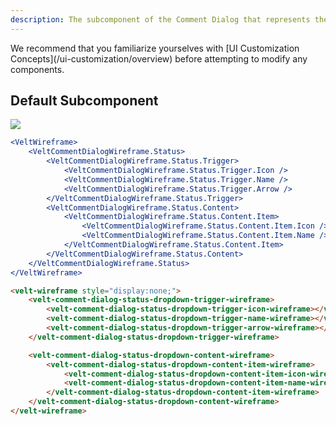 ```yaml
---
description: The subcomponent of the Comment Dialog that represents the Status Dropdown
---
```


<Note>
We recommend that you familiarize yourselves with [UI Customization Concepts](/ui-customization/overview) before attempting to modify any components.
</Note>

## Default Subcomponent
![](/images/customization/status-dropdown-customization.png)


<RequestExample>

```jsx React / Next.js
<VeltWireframe>
    <VeltCommentDialogWireframe.Status>
        <VeltCommentDialogWireframe.Status.Trigger>
            <VeltCommentDialogWireframe.Status.Trigger.Icon />
            <VeltCommentDialogWireframe.Status.Trigger.Name />
            <VeltCommentDialogWireframe.Status.Trigger.Arrow />
        </VeltCommentDialogWireframe.Status.Trigger>
        <VeltCommentDialogWireframe.Status.Content>
            <VeltCommentDialogWireframe.Status.Content.Item>
                <VeltCommentDialogWireframe.Status.Content.Item.Icon />
                <VeltCommentDialogWireframe.Status.Content.Item.Name />
            </VeltCommentDialogWireframe.Status.Content.Item>
        </VeltCommentDialogWireframe.Status.Content>
    </VeltCommentDialogWireframe.Status>
</VeltWireframe>
```


```HTML HTML
<velt-wireframe style="display:none;">
    <velt-comment-dialog-status-dropdown-trigger-wireframe>
        <velt-comment-dialog-status-dropdown-trigger-icon-wireframe></velt-comment-dialog-status-dropdown-trigger-icon-wireframe>
        <velt-comment-dialog-status-dropdown-trigger-name-wireframe></velt-comment-dialog-status-dropdown-trigger-name-wireframe>
        <velt-comment-dialog-status-dropdown-trigger-arrow-wireframe></velt-comment-dialog-status-dropdown-trigger-arrow-wireframe>
    </velt-comment-dialog-status-dropdown-trigger-wireframe>

    <velt-comment-dialog-status-dropdown-content-wireframe>
        <velt-comment-dialog-status-dropdown-content-item-wireframe>
            <velt-comment-dialog-status-dropdown-content-item-icon-wireframe></velt-comment-dialog-status-dropdown-content-item-icon-wireframe>
            <velt-comment-dialog-status-dropdown-content-item-name-wireframe></velt-comment-dialog-status-dropdown-content-item-name-wireframe>
        </velt-comment-dialog-status-dropdown-content-item-wireframe>
    </velt-comment-dialog-status-dropdown-content-wireframe>
</velt-wireframe>
```
</RequestExample>

